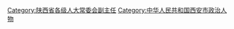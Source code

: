 [[Category:陕西省各级人大常委会副主任|Category:陕西省各级人大常委会副主任]]
[[Category:中华人民共和国西安市政治人物|Category:中华人民共和国西安市政治人物]]